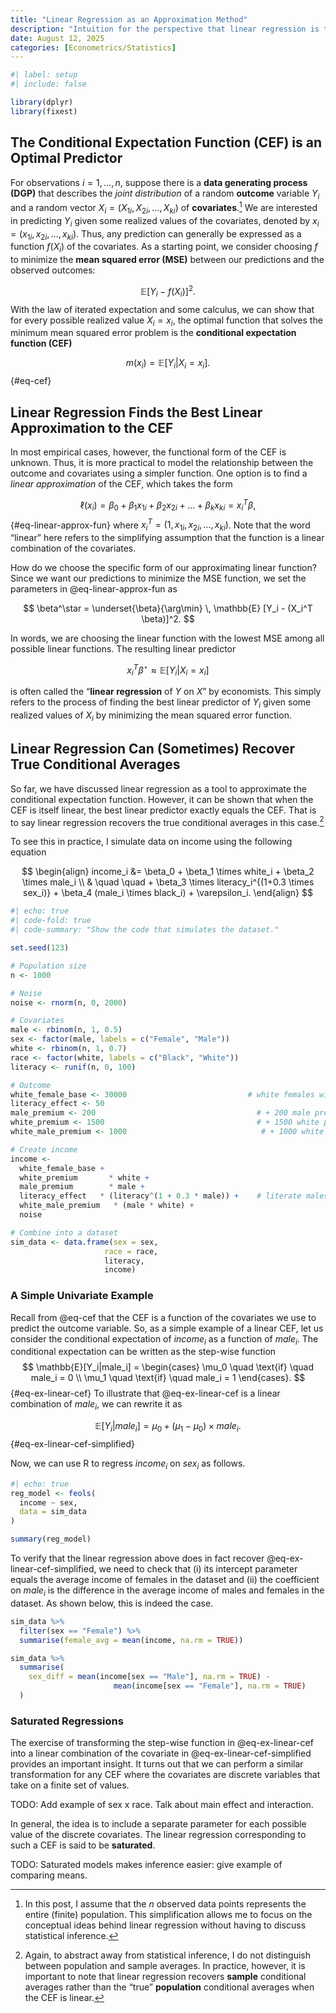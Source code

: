 ```yaml
---
title: "Linear Regression as an Approximation Method"
description: "Intuition for the perspective that linear regression is the process of approximating the conditional expectation function (CEF)."
date: August 12, 2025
categories: [Econometrics/Statistics]
---
```


```r
#| label: setup
#| include: false

library(dplyr)
library(fixest)
```


## The Conditional Expectation Function (CEF) is an Optimal Predictor 

For observations $i = 1, \ldots, n$, suppose there is a **data generating process (DGP)** that describes the *joint distribution* of a random **outcome** variable $Y_i$ and a random vector $X_i =(X_{1i}, X_{2i}, \ldots, X_{ki})$ of **covariates**.[^1] We are interested in predicting $Y_i$ given some realized values of the covariates, denoted by $x_i = (x_{1i}, x_{2i}, \ldots, x_{ki})$. Thus, any prediction can generally be expressed as a function $f(X_i)$ of the covariates. As a starting point, we consider choosing $f$ to minimize the **mean squared error (MSE)** between our predictions and the observed outcomes: 

$$
\mathbb{E} [Y_i - f(X_i)]^2.
$$ 
With the law of iterated expectation and some calculus, we can show that for every possible realized value $X_i = x_i$, the optimal function that solves the minimum mean squared error problem is the **conditional expectation function (CEF)**

$$
m(x_i) = \mathbb{E}[Y_i | X_i = x_i].
$${#eq-cef}

## Linear Regression Finds the Best Linear Approximation to the CEF 
In most empirical cases, however, the functional form of the CEF is unknown. Thus, it is more practical to model the relationship between the outcome and covariates using a simpler function. One option is to find a *linear approximation* of the CEF, which takes the form

$$
\ell(x_i) = \beta_0 + \beta_1 x_{1i} + \beta_2 x_{2i} + \ldots + \beta_k x_{ki} = x_i^T\beta,
$${#eq-linear-approx-fun} 
where $x_i^T = (1, x_{1i}, x_{2i}, \ldots, x_{ki})$. Note that the word "linear" here refers to the simplifying assumption that the function is a linear combination of the covariates. 

How do we choose the specific form of our approximating linear function? Since we want our predictions to minimize the MSE function, we set the parameters in @eq-linear-approx-fun as

$$
\beta^\star = \underset{\beta}{\arg\min} \, \mathbb{E} [Y_i - (X_i^T \beta)]^2.
$$

In words, we are choosing the linear function with the lowest MSE among all possible linear functions. The resulting linear predictor  

$$x_i^T \beta^\star \approx \mathbb{E}[Y_i|X_i =x_i]$$ 

is often called the "**linear regression** of $Y$ on $X$" by economists. This simply refers to the process of finding the best linear predictor of $Y_i$ given some realized values of $X_i$ by minimizing the mean squared error function.  

## Linear Regression Can (Sometimes) Recover True Conditional Averages   

So far, we have discussed linear regression as a tool to approximate the conditional expectation function. However, it can be shown that when the CEF is itself linear, the best linear predictor exactly equals the CEF. That is to say linear regression recovers the true conditional averages in this case.[^2] 

To see this in practice, I simulate data on income using the following equation 

$$
\begin{align}
income_i &= \beta_0 + \beta_1 \times white_i + \beta_2 \times male_i \\ & \quad \quad + \beta_3 \times literacy_i^{(1+0.3 \times sex_i)} + \beta_4 (male_i \times black_i) + \varepsilon_i.
\end{align}
$$
```r
#| echo: true
#| code-fold: true
#| code-summary: "Show the code that simulates the dataset."

set.seed(123)

# Population size 
n <- 1000

# Noise 
noise <- rnorm(n, 0, 2000)

# Covariates 
male <- rbinom(n, 1, 0.5)
sex <- factor(male, labels = c("Female", "Male"))
white <- rbinom(n, 1, 0.7)
race <- factor(white, labels = c("Black", "White"))
literacy <- runif(n, 0, 100)

# Outcome 
white_female_base <- 30000                           # white females with 0 literacy earn 30000
literacy_effect <- 50
male_premium <- 200                                    # + 200 male premium 
white_premium <- 1500                                  # + 1500 white premium
white_male_premium <- 1000                              # + 1000 white male premium 

# Create income 
income <- 
  white_female_base +
  white_premium       * white +                          
  male_premium        * male +                            
  literacy_effect   * (literacy^(1 + 0.3 * male)) +    # literate males are better off than literate females 
  white_male_premium   * (male * white) +                  
  noise

# Combine into a dataset
sim_data <- data.frame(sex = sex,
                     race = race,
                     literacy,
                     income)
```

### A Simple Univariate Example
Recall from @eq-cef that the CEF is a function of the covariates we use to predict the outcome variable. So, as a simple example of a linear CEF, let us consider the conditional expectation of $income_i$ as a function of $male_i$. The conditional expectation can be written as the step-wise function 
$$
\mathbb{E}[Y_i|male_i] = \begin{cases} \mu_0 \quad  \text{if} \quad male_i = 0 \\ \mu_1 \quad  \text{if} \quad male_i = 1 \end{cases}. 
$${#eq-ex-linear-cef}
To illustrate that  @eq-ex-linear-cef is a linear combination of $male_i$, we can rewrite it as 

$$
\mathbb{E}[Y_i |male_i] = \mu_0 + (\mu_1-\mu_0) \times male_i.
$${#eq-ex-linear-cef-simplified}

Now, we can use R to regress $income_i$ on $sex_i$ as follows. 

```r
#| echo: true
reg_model <- feols(
  income ~ sex, 
  data = sim_data
)

summary(reg_model)

```

To verify that the linear regression above does in fact recover @eq-ex-linear-cef-simplified, we need to check that (i) its intercept parameter equals the average income of females in the dataset and (ii) the coefficient on $male_i$ is the difference in the average income of males and females in the dataset. As shown below, this is indeed the case. 

```r
sim_data %>%
  filter(sex == "Female") %>%
  summarise(female_avg = mean(income, na.rm = TRUE))

sim_data %>%
  summarise(
    sex_diff = mean(income[sex == "Male"], na.rm = TRUE) -
                       mean(income[sex == "Female"], na.rm = TRUE)
  )
```

### Saturated Regressions 

The exercise of transforming the step-wise function in @eq-ex-linear-cef into a linear combination of the covariate in @eq-ex-linear-cef-simplified provides an important insight. It turns out that we can perform a similar transformation for any CEF where the covariates are discrete variables that take on a finite set of values. 

TODO: Add example of sex x race. Talk about main effect and interaction. 

In general, the idea is to include a separate parameter for each possible value of the discrete covariates. The linear regression corresponding to such a CEF is said to be **saturated**. 

TODO: Saturated models makes inference easier: give example of comparing means.


[^1]: In this post, I assume that the $n$ observed data points represents the entire (finite) population. This simplification allows me to focus on the conceptual ideas behind linear regression without having to discuss statistical inference.  

[^2]: Again, to abstract away from statistical inference, I do not distinguish between population and sample averages. In practice, however, it is important to note that linear regression recovers **sample** conditional averages rather than the "true" **population** conditional averages when the CEF is linear.